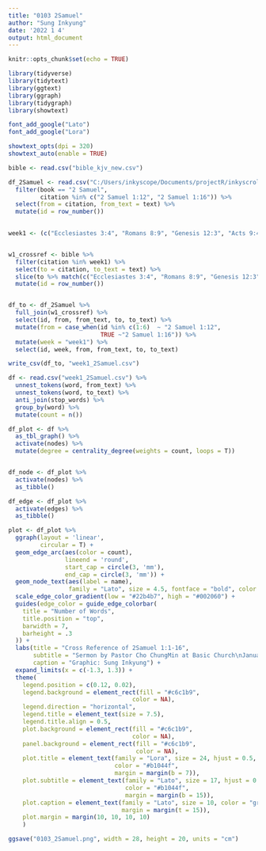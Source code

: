 ```yaml
---
title: "0103 2Samuel"
author: "Sung Inkyung"
date: '2022 1 4'
output: html_document
---
```


```r
knitr::opts_chunk$set(echo = TRUE)
```

```r
library(tidyverse)
library(tidytext)
library(ggtext)
library(ggraph)
library(tidygraph)
library(showtext)

font_add_google("Lato")
font_add_google("Lora")

showtext_opts(dpi = 320)
showtext_auto(enable = TRUE)
```


```r
bible <- read.csv("bible_kjv_new.csv")

df_2Samuel <- read.csv("C:/Users/inkyscope/Documents/projectR/inkyscroll/data/bible_kjv_new.csv") %>% 
  filter(book == "2 Samuel",
         citation %in% c("2 Samuel 1:12", "2 Samuel 1:16")) %>% 
  select(from = citation, from_text = text) %>% 
  mutate(id = row_number())
  
```


```r
week1 <- (c("Ecclesiastes 3:4", "Romans 8:9", "Genesis 12:3", "Acts 9:4", "Acts 9:5", "Ezekiel 36:26", "Proverbs 25:13", "1 Samuel 2:30", "Revelation 20:12", "1 Corinthians 1:24"))


w1_crossref <- bible %>% 
  filter(citation %in% week1) %>% 
  select(to = citation, to_text = text) %>% 
  slice(to %>% match(c("Ecclesiastes 3:4", "Romans 8:9", "Genesis 12:3", "Acts 9:4", "Acts 9:5", "Ezekiel 36:26", "Proverbs 25:13", "1 Samuel 2:30", "Revelation 20:12", "1 Corinthians 1:24")) %>% order()) %>% 
  mutate(id = row_number())


df_to <- df_2Samuel %>% 
  full_join(w1_crossref) %>% 
  select(id, from, from_text, to, to_text) %>% 
  mutate(from = case_when(id %in% c(1:6)  ~ "2 Samuel 1:12", 
                          TRUE ~"2 Samuel 1:16")) %>% 
  mutate(week = "week1") %>% 
  select(id, week, from, from_text, to, to_text)

write_csv(df_to, "week1_2Samuel.csv")
```

```r
df <- read.csv("week1_2Samuel.csv") %>% 
  unnest_tokens(word, from_text) %>% 
  unnest_tokens(word, to_text) %>% 
  anti_join(stop_words) %>% 
  group_by(word) %>% 
  mutate(count = n()) 

df_plot <- df %>% 
  as_tbl_graph() %>% 
  activate(nodes) %>% 
  mutate(degree = centrality_degree(weights = count, loops = T))


df_node <- df_plot %>% 
  activate(nodes) %>%
  as_tibble()

df_edge <- df_plot %>% 
  activate(edges) %>% 
  as_tibble()
```


```r
plot <- df_plot %>% 
  ggraph(layout = 'linear',
         circular = T) +
  geom_edge_arc(aes(color = count),
                lineend = 'round',
                start_cap = circle(3, 'mm'),
                end_cap = circle(3, 'mm')) +
  geom_node_text(aes(label = name),
                 family = "Lato", size = 4.5, fontface = "bold", color = "#333a59") +
  scale_edge_color_gradient(low = "#22b4b7", high = "#002060") +
  guides(edge_color = guide_edge_colorbar(
    title = "Number of Words",
    title.position = "top",
    barwidth = 7,
    barheight = .3
  )) +
  labs(title = "Cross Reference of 2Samuel 1:1-16",
       subtitle = "Sermon by Pastor Cho ChungMin at Basic Church\nJanuary 2, 2022",
       caption = "Graphic: Sung Inkyung") +
  expand_limits(x = c(-1.3, 1.3)) +
  theme(
    legend.position = c(0.12, 0.02),
    legend.background = element_rect(fill = "#c6c1b9",
                                   color = NA),
    legend.direction = "horizontal",
    legend.title = element_text(size = 7.5),
    legend.title.align = 0.5,
    plot.background = element_rect(fill = "#c6c1b9",
                                   color = NA),
    panel.background = element_rect(fill = "#c6c1b9",
                                    color = NA),
    plot.title = element_text(family = "Lora", size = 24, hjust = 0.5, face = "bold",
                              color = "#b1044f",
                              margin = margin(b = 7)),
    plot.subtitle = element_text(family = "Lato", size = 17, hjust = 0.5, lineheight = 0.9,
                                 color = "#b1044f",
                                 margin = margin(b = 15)),
    plot.caption = element_text(family = "Lato", size = 10, color = "gray35",
                                margin = margin(t = 15)),
    plot.margin = margin(10, 10, 10, 10)
    )

ggsave("0103_2Samuel.png", width = 28, height = 20, units = "cm")

```

